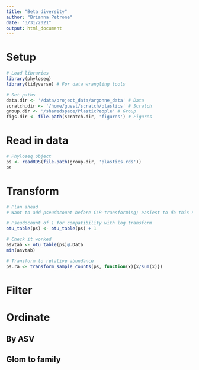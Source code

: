 ```yaml
---
title: "Beta diversity"
author: "Brianna Petrone"
date: "3/31/2021"
output: html_document
---
```


# Setup

```r
# Load libraries
library(phyloseq)
library(tidyverse) # For data wrangling tools
```

```r
# Set paths
data.dir <- '/data/project_data/argonne_data' # Data
scratch.dir <- '/home/guest/scratch/plastics' # Scratch
group.dir <- '/sharedspace/PlasticPeople' # Group
figs.dir <- file.path(scratch.dir, 'figures') # Figures
```

# Read in data

```r
# Phyloseq object
ps <- readRDS(file.path(group.dir, 'plastics.rds'))
ps
```

# Transform

```r
# Plan ahead
# Want to add pseudocount before CLR-transforming; easiest to do this now, while data are still interpreted as counts

# Pseudocount of 1 for compatibility with log transform
otu_table(ps) <- otu_table(ps) + 1 

# Check it worked
asvtab <- otu_table(ps)@.Data
min(asvtab)
```

```r
# Transform to relative abundance
ps.ra <- transform_sample_counts(ps, function(x){x/sum(x)})
```

# Filter

# Ordinate

## By ASV

## Glom to family